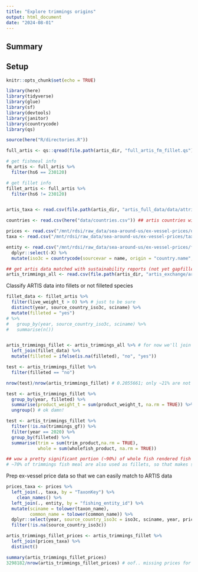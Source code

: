 ```yaml
---
title: "Explore trimmings origins"
output: html_document
date: "2024-08-01"
---
```


## Summary


## Setup

```r
knitr::opts_chunk$set(echo = TRUE)

library(here)
library(tidyverse)
library(glue)
library(sf)
library(devtools)
library(janitor)
library(countrycode)
library(qs)

source(here("R/directories.R"))

full_artis <- qs::qread(file.path(artis_dir, "full_artis_fm_fillet.qs"))

# get fishmeal info
fm_artis <- full_artis %>% 
  filter(hs6 == 230120)

# get fillet info
fillet_artis <- full_artis %>%
  filter(hs6 != 230120)


artis_taxa <- read.csv(file.path(artis_dir, "artis_full_data/data/attribute tables/sciname.csv")) ## read in attribute table with common names

countries <- read.csv(here("data/countries.csv")) ## artis countries with info

prices <- read.csv("/mnt/rdsi/raw_data/sea-around-us/ex-vessel-prices/outputFMFO2021-03-12.csv")
taxa <- read.csv("/mnt/rdsi/raw_data/sea-around-us/ex-vessel-prices/taxa.csv")

entity <- read.csv("/mnt/rdsi/raw_data/sea-around-us/ex-vessel-prices/fishing_entity.csv") %>%
  dplyr::select(-X) %>%
  mutate(iso3c = countrycode(sourcevar = name, origin = "country.name", destination = "iso3c"))

## get artis data matched with sustainability reports (not yet gapfilled)
artis_trimmings_all <- read.csv(file.path(artis_dir, "artis_exchange/artis_fishmeal_trimmings_not_gf.csv"))


```

Classify ARTIS data into fillets or not filleted species

```r
fillet_data <- fillet_artis %>% 
  filter(live_weight_t > 0) %>% # just to be sure
  distinct(year, source_country_iso3c, sciname) %>%
  mutate(filleted = "yes") 
# %>%
#   group_by(year, source_country_iso3c, sciname) %>%
#   summarise(n())


artis_trimmings_fillet <- artis_trimmings_all %>% # for now we'll join on source country, year, and species
  left_join(fillet_data) %>%
  mutate(filleted = ifelse(is.na(filleted), "no", "yes"))

test <- artis_trimmings_fillet %>%
  filter(filleted == "no")

nrow(test)/nrow(artis_trimmings_fillet) # 0.2055661; only ~21% are not filleted!?

test <- artis_trimmings_fillet %>% 
  group_by(year, filleted) %>%
  summarise(product_weight_t = sum(product_weight_t, na.rm = TRUE)) %>%
  ungroup() # ok damn! 

test <- artis_trimmings_fillet %>%
  filter(!is.na(trimmings_gf)) %>%
  filter(year == 2020) %>%
  group_by(filleted) %>%
  summarise(trim = sum(trim_product,na.rm = TRUE), 
            whole = sum(wholefish_product, na.rm = TRUE)) 

## wow a pretty significant portion (~90%) of whole fish rendered fish meal is used as fillets, so maybe our assumption isn't right!! 
# ~70% of trimmings fish meal are also used as fillets, so that makes sense

```


Prep ex-vessel price data so that we can easily match to ARTIS data 

```r
prices_taxa <- prices %>% 
  left_join(., taxa, by = "TaxonKey") %>%
    clean_names() %>%
  left_join(., entity, by = "fishing_entity_id") %>%
  mutate(sciname = tolower(taxon_name),
         common_name = tolower(common_name)) %>%
  dplyr::select(year, source_country_iso3c = iso3c, sciname, year, price2010usd_mean, price2010usd_ci) %>%
  filter(!is.na(source_country_iso3c)) 

artis_trimmings_fillet_prices <- artis_trimmings_fillet %>%
  left_join(prices_taxa) %>%
  distinct()

summary(artis_trimmings_fillet_prices)
3298182/nrow(artis_trimmings_fillet_prices) # oof.. missing prices for ~87% of observations... maybe not the best predictor then? Maybe there are species names mismatches though. Also prices only go from 2011 to 2016, so we will need to gapfill those based on earliest and latest year (just assign 2011 price to anything before 2011 and 2016 price for after 2016)

```


